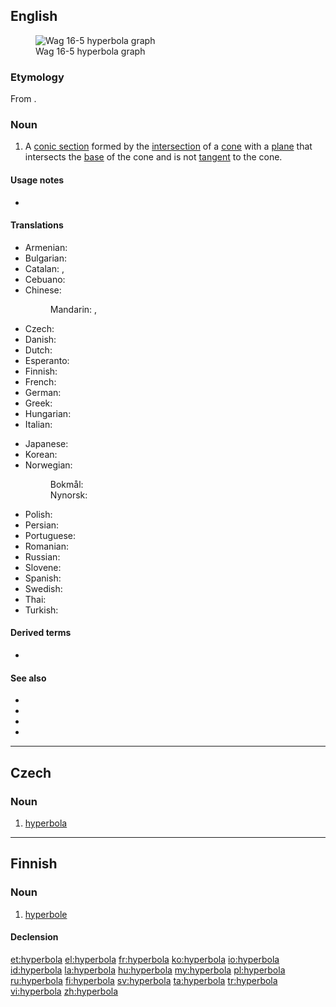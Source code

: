 ==English==
[[File:Wag 16-5 hyperbola graph.jpg|thumb|Wag 16-5 hyperbola graph]]

===Etymology===
From {{etyl|grc|en}} {{m|grc|ὑπερβολή}}.

===Noun===
{{en-noun|s|hyperbolae|hyperbolæ}}
{{wikipedia}}

# {{lb|en|geometry}} A [[conic section]] formed by the [[intersection]] of a [[cone]] with a [[plane]] that intersects the [[base]] of the cone and is not [[tangent]] to the cone.

====Usage notes====
* {{U:en:an h}}

====Translations====
{{trans-top|geometric curve}}
* Armenian: {{t+|hy|հիպերբոլ}}
* Bulgarian: {{t+|bg|хипербола|f|tr=hipérbola}}
* Catalan: {{t|ca|hipèrbola|f}}, {{t+|ca|hipèrbole|f}}
* Cebuano: {{t|ceb|duhalitok}}
* Chinese:
*: Mandarin: {{t+|cmn|雙曲線|sc=Hani}}, {{t+|cmn|双曲线|tr=shuāngqūxiàn|sc=Hani}}
* Czech: {{t|cs|hyperbola|f}}
* Danish: {{t|da|hyperbel|c}}
* Dutch: {{t+|nl|hyperbool|m}}
* Esperanto: {{t|eo|hiperbolo}}
* Finnish: {{t+|fi|hyperbeli}}
* French: {{t+|fr|hyperbole|f}}
* German: {{t+|de|Hyperbel|f}}
* Greek: {{t+|el|υπερβολή|f}}
* Hungarian: {{t+|hu|hiperbola}}
* Italian: {{t+|it|iperbole|f}}
{{trans-mid}}
* Japanese: {{t|ja|双曲線|tr=そうきょくせん, sōkyokusen|sc=Jpan}}
* Korean: {{t+|ko|쌍곡선}}
* Norwegian:
*: Bokmål: {{t|nb|hyperbel|m}}
*: Nynorsk: {{t|nn|hyperbel|m}}
* Polish: {{t+|pl|hiperbola|f}}
* Persian: {{t+|fa|هذلولی|tr=hozlûlî}}
* Portuguese: {{t+|pt|hipérbole|f}}
* Romanian: {{t+|ro|hiperbolă|f}}
* Russian: {{t+|ru|гипе́рбола|f}}
* Slovene: {{t+|sl|hiperbola|f}}
* Spanish: {{t+|es|hipérbola|f}}
* Swedish: {{t+|sv|hyperbel|c}}
* Thai: {{t|th|ไฮเพอร์โบลา|tr=haiperbohlaa}}
* Turkish: {{t+|tr|hiperbol}}
{{trans-bottom}}

====Derived terms====
* {{l|en|hyperbolic}}

====See also====
* {{l|en|circle}}
* {{l|en|conic section}}
* {{l|en|ellipse}}
* {{l|en|parabola}}

----

==Czech==

===Noun===
{{cs-noun|g=f}}

# [[hyperbola#English|hyperbola]] {{lb|cs|geometry}}

----

==Finnish==

===Noun===
{{fi-noun}}

# [[hyperbole]] {{gloss|extreme exaggeration or overstatement; especially as a literary or rhetorical device}}

====Declension====
{{fi-decl-koira|hyperbol|||a}}

[[et:hyperbola]]
[[el:hyperbola]]
[[fr:hyperbola]]
[[ko:hyperbola]]
[[io:hyperbola]]
[[id:hyperbola]]
[[la:hyperbola]]
[[hu:hyperbola]]
[[my:hyperbola]]
[[pl:hyperbola]]
[[ru:hyperbola]]
[[fi:hyperbola]]
[[sv:hyperbola]]
[[ta:hyperbola]]
[[tr:hyperbola]]
[[vi:hyperbola]]
[[zh:hyperbola]]